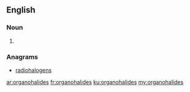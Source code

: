 ==English==

===Noun===
{{head|en|noun plural form}}

# {{plural of|organohalide|lang=en}}

===Anagrams===
* [[radiohalogens#English|radiohalogens]]

[[ar:organohalides]]
[[fr:organohalides]]
[[ku:organohalides]]
[[my:organohalides]]